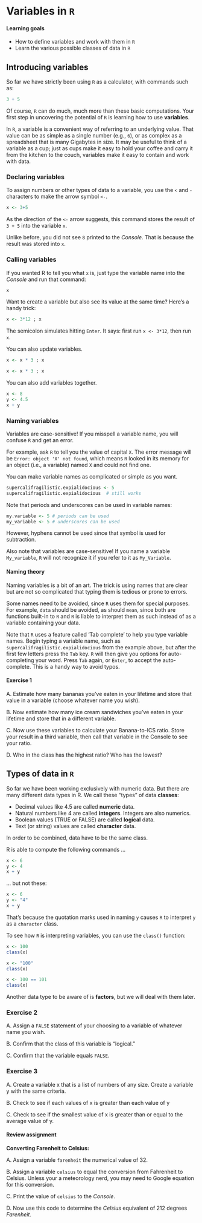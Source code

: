 # Variables in `R`

#### Learning goals {-}

* How to define variables and work with them in `R`  
* Learn the various possible classes of data in `R`  

## Introducing variables {-}

So far we have strictly been using `R` as a calculator, with commands such as: 

```r
3 + 5
```

Of course, `R` can do much, much more than these basic computations. Your first step in uncovering the potential of `R` is learning how to use **variables**.

In `R`, a variable is a convenient way of referring to an underlying value. That value can be as simple as a single number (e.g., `6`), or as complex as a spreadsheet that is many Gigabytes in size. It may be useful to think of a variable as a cup; just as cups make it easy to hold your coffee and carry it from the kitchen to the couch, variables make it easy to contain and work with data.

### Declaring variables {-}

To assign numbers or other types of data to a variable, you use the `<` and `-` characters to make the arrow symbol `<-`.

```r
x <- 3+5
```

As the direction of the `<-` arrow suggests, this command stores the result of `3 + 5` into the variable `x`.

Unlike before, you did not see `8` printed to the *Console*. That is because the result was stored into `x`.


### Calling variables {-}

If you wanted R to tell you what `x` is, just type the variable name into the *Console* and run that command:

```r
x
```

Want to create a variable but also see its value at the same time? Here's a handy trick:

```r
x <- 3*12 ; x
```

The semicolon simulates hitting `Enter`. It says: first run `x <- 3*12`, then run `x`.

You can also update variables.

```r
x <- x * 3 ; x
```

```r
x <- x * 3 ; x
```

You can also add variables together.

```r
x <- 8
y <- 4.5
x + y
```

### Naming variables  {-}

Variables are case-sensitive! If you misspell a variable name, you will confuse `R` and get an error.  

For example, ask `R` to tell you the value of capital `X`. The error message will be `Error: object 'X' not found`, which means `R` looked in its memory for an object (i.e., a variable) named `X` and could not find one.

You can make variable names as complicated or simple as you want.

```r
supercalifragilistic.expialidocious <- 5
supercalifragilistic.expialidocious  # still works
```

Note that periods and underscores can be used in variable names:

```r
my.variable <- 5 # periods can be used
my_variable <- 5 # underscores can be used
```

However, hyphens cannot be used since that symbol is used for subtraction.

Also note that variables are case-sensitive! If you name a variable `My_variable`, `R` will not recognize it if you refer to it as `My_Variable`.

#### Naming theory {-}

Naming variables is a bit of an art. The trick is using names that are clear but are not so complicated that typing them is tedious or prone to errors.

Some names need to be avoided, since `R` uses them for special purposes. For example, `data` should be avoided, as should `mean`, since both are functions built-in to `R` and `R` is liable to interpret them as such instead of as a variable containing your data.

Note that `R` uses a feature called 'Tab complete' to help you type variable names. Begin typing a variable name, such as `supercalifragilistic.expialidocious` from the example above, but after the first few letters press the `Tab` key. `R` will then give you options for auto-completing your word. Press `Tab` again, or `Enter`, to accept the auto-complete. This is a handy way to avoid typos.


#### Exercise 1 {-}

A. Estimate how many bananas you've eaten in your lifetime and store that value in a variable (choose whatever name you wish).  

B. Now estimate how many ice cream sandwiches you've eaten in your lifetime and store that in a different variable.  

C. Now use these variables to calculate your Banana-to-ICS ratio. Store your result in a third variable, then call that variable in the Console to see your ratio.  

D. Who in the class has the highest ratio? Who has the lowest?  

## Types of data in `R` {-}

So far we have been working exclusively with numeric data. But  there are many different data types in R. We call these “types” of data **classes**:

* Decimal values like 4.5 are called **numeric** data.
* Natural numbers like 4 are called **integers**. Integers are also numerics.
* Boolean values (TRUE or FALSE) are called **logical** data.
* Text (or string) values are called **character** data.

In order to be combined, data have to be the same class. 

R is able to compute the following commands ...

```r
x <- 6
y <- 4
x + y
```

... but not these:

```r
x <- 6
y <- "4"
x + y
```

That's because the quotation marks used in naming `y` causes `R` to interpret `y` as a `character` class.

To see how `R` is interpreting variables, you can use the `class()` function:

```r
x <- 100
class(x)
```

```r
x <- "100"
class(x)
```

```r
x <- 100 == 101
class(x)
```

Another data type to be aware of is **factors**, but we will deal with them later.

### Exercise 2 {-}

A. Assign a `FALSE` statement of your choosing to a variable of whatever name you wish.  

B. Confirm that the class of this variable is “logical.”  

C. Confirm that the variable equals `FALSE`.  

### Exercise 3 {-}

A. Create a variable x that is a list of numbers of any size. Create a variable y with the same criteria.

B. Check to see if each values of x is greater than each value of y

C. Check to see if the smallest value of x is greater than or equal to the average value of y. 


#### Review assignment {-}

**Converting Farenheit to Celsius:**  

A. Assign a variable `farenheit` the numerical value of 32.  

B. Assign a variable `celsius` to equal the conversion from Fahrenheit to Celsius. Unless your a meteorology nerd, you may need to Google equation for this conversion. 

C. Print the value of `celsius` to the *Console*.  

D. Now use this code to determine the *Celsius* equivalent of 212 degrees *Farenheit*.

